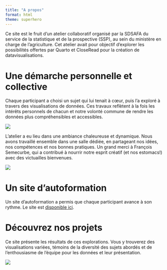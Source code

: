 ```yaml
---
title: "A propos"
format: html
theme: superhero
---
```


Ce site est le fruit d’un atelier collaboratif organisé par la SDSAFA du service de la statistique et de la prospective (SSP), au sein du ministère en charge de l’agriculture. Cet atelier avait pour objectif d’explorer les possibilités offertes par Quarto et CloseRead pour la création de datavisualisations.

# Une démarche personnelle et collective

Chaque participant a choisi un sujet qui lui tenait à cœur, puis l’a exploré à travers des visualisations de données. Ces travaux reflètent à la fois les intérêts personnels de chacun et notre volonté commune de rendre les données plus compréhensibles et accessibles.

![](salle1.jpg)

L’atelier a eu lieu dans une ambiance chaleureuse et dynamique. Nous avons travaillé ensemble dans une salle dédiée, en partageant nos idées, nos compétences et nos bonnes pratiques. Un grand merci à François Semecurbe, qui a contribué à nourrir notre esprit créatif (et nos estomacs!) avec des victuailles bienvenues.

![](salle2.jpg)


# Un site d'autoformation

Un site d'autoformation a permis que chaque participant avance à son rythme. Le site est [disponible ici](https://anaeldelorme.github.io/closeRead_saint_jacut/formation).

# Découvrez nos projets

Ce site présente les résultats de ces explorations. Vous y trouverez des visualisations variées, témoins de la diversité des sujets abordés et de l’enthousiasme de l’équipe pour les données et leur présentation.

![](salle3.jpg)




